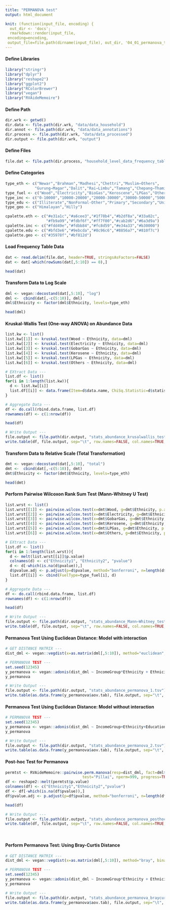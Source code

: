 ```yaml
---
title: "PERMANOVA test" 
output: html_document

knit: (function(input_file, encoding) {
  out_dir <- 'docs';
  rmarkdown::render(input_file,
 encoding=encoding,
 output_file=file.path(dirname(input_file), out_dir, '04_01_permanova_test.html'))})
---
```


#### Define Libraries
```r
library("stringr")
library("dplyr")
library("reshape2")
library("ggplot2")
library("RColorBrewer")
library("vegan")
library("RVAideMemoire")
```

#### Define Path
```r
dir.wrk <- getwd()
dir.data <- file.path(dir.wrk, "data/data_household")
dir.annot <- file.path(dir.wrk, "data/data_annotations")
dir.process <- file.path(dir.wrk, "data/data_processed")
dir.output <- file.path(dir.wrk, "output")
```

#### Define Files
```r
file.dat <- file.path(dir.process, "household_level_data_frequency_table.tsv")
```

#### Define Categories
```r
type_eth <- c("Newar","Brahman","Madhesi","Chettri","Muslim−Others",
             "Gurung−Magar","Dalit","Rai−Limbu","Tamang","Chepang−Thami")
type_fuel <- c("Wood","Electricity","BioGas","Keroscene","LPGas","Others")
type_inc <- c("0-10000","10000-20000","20000-30000","30000-50000","50000-ABOVE")
type_edu <- c("Illiterate","NonFormal-Other","Primary","Secondary","University")
type_geo <- c("Himalayan","Hilly")

cpalette.eth <- c("#e31a1c","#a6cee3","#1f78b4","#b2df8a","#33a02c",
                  "#fb9a99","#fdbf6f","#ff7f00","#cab2d6","#6a3d9a")
cpalette.inc <- c("#fdd49e","#fdbb84","#fc8d59","#e34a33","#b30000")
cpalette.edu <- c("#bfd3e6","#9ebcda","#8c96c6","#8856a7","#810f7c")
cpalette.geo <- c("#35978f","#bf812d")
```

#### Load Frequency Table Data
```r
dat <- read.delim(file.dat, header=TRUE, stringsAsFactors=FALSE)
dat <- dat[-which(rowSums(dat[,5:10]) == 0),]

head(dat)
```

#### Transform Data to Log Scale
```r
dml <- vegan::decostand(dat[,5:10], "log")
dml <-  cbind(dat[,-c(5:10)], dml)
dml$Ethnicity <- factor(dml$Ethnicity, levels=type_eth)

head(dml)
```

#### Kruskal-Wallis Test (One-way ANOVA) on Abundance Data
```r
list.kw <- list()
list.kw[[1]] <- kruskal.test(Wood ~ Ethnicity, data=dml)
list.kw[[2]] <- kruskal.test(Electricity ~ Ethnicity, data=dml)
list.kw[[3]] <- kruskal.test(GobarGas ~ Ethnicity, data=dml)
list.kw[[4]] <- kruskal.test(Kerosene ~ Ethnicity, data=dml)
list.kw[[5]] <- kruskal.test(LPGas ~ Ethnicity, data=dml)
list.kw[[6]] <- kruskal.test(Others ~ Ethnicity, data=dml)

# EXtract Data ---
list.df <- list()
for(i in 1:length(list.kw)){
  d <- list.kw[[i]]
  list.df[[i]] <- data.frame(Item=d$data.name, ChiSq.Statistic=d$statistic, df=d$parameter, pvalue=d$p.value)  
}

# Aggregate Data ---
df <- do.call(rbind.data.frame, list.df)
rownames(df) <- c(1:nrow(df))

head(df)

# Write Output ---
file.output <- file.path(dir.output, "stats_abundance_krusalwallis_test.tsv")
write.table(df, file.output, sep="\t", row.names=FALSE, col.names=TRUE, quote=FALSE)
```

#### Transform Data to Relative Scale (Total Transformation)
```r
dmt <- vegan::decostand(dat[,5:10], "total")
dmt <-  cbind(dat[,-c(5:10)], dmt)
dmt$Ethnicity <- factor(dmt$Ethnicity, levels=type_eth)

head(dmt)
```

#### Perform Pairwise Wilcoxon Rank Sum Test (Mann-Whitney U Test)
```r
list.wrst <- list()
list.wrst[[1]] <- pairwise.wilcox.test(x=dmt$Wood, g=dmt$Ethnicity, p.adjust.method="none", paired=FALSE)
list.wrst[[2]] <- pairwise.wilcox.test(x=dmt$Electricity, g=dmt$Ethnicity, p.adjust.method="none", paired=FALSE)
list.wrst[[3]] <- pairwise.wilcox.test(x=dmt$GobarGas, g=dmt$Ethnicity, p.adjust.method="none", paired=FALSE)
list.wrst[[4]] <- pairwise.wilcox.test(x=dmt$Kerosene, g=dmt$Ethnicity, p.adjust.method="none", paired=FALSE)
list.wrst[[5]] <- pairwise.wilcox.test(x=dmt$LPGas, g=dmt$Ethnicity, p.adjust.metho ="none", paired=FALSE)
list.wrst[[6]] <- pairwise.wilcox.test(x=dmt$Others, g=dmt$Ethnicity, p.adjust.method="none", paired=FALSE)

# EXtract Data ---
list.df <- list()
for(i in 1:length(list.wrst)){
  d <- melt(list.wrst[[i]]$p.value)
  colnames(d) <- c("Ethnicity1", "Ethnicity2", "pvalue")
  d <- d[-which(is.na(d$pvalue)),]
  d$pvalue.adj <- p.adjust(p=d$pvalue, method="bonferroni", n=length(d$pvalue))
  list.df[[i]] <- cbind(FuelType=type_fuel[i], d)
}

# Aggregate Data ---
df <- do.call(rbind.data.frame, list.df)
rownames(df) <- c(1:nrow(df))

head(df)

# Write Output ---
file.output <- file.path(dir.output, "stats_abundance_Mann–Whitney_test.tsv")
write.table(df, file.output, sep="\t", row.names=FALSE, col.names=TRUE, quote=FALSE)
```

#### Permanova Test Using Euclidean Distance: Model with interaction
```r
# GET DISTANCE MATRIX ---
dist_dml <- vegan::vegdist(x=as.matrix(dml[,5:10]), method="euclidean", binary=FALSE, diag=TRUE, upper=TRUE, na.rm=FALSE)

# PERMANOVA TEST ---
set.seed(12345)
y_permanova <- vegan::adonis(dist_dml ~ IncomeGroup*Ethnicity + Ethnicity*EducationLevel+ Ethnicity*GeoRegion + IncomeGroup*EducationLevel+EducationLevel*GeoRegion+IncomeGroup*GeoRegion, data=dml, permutations=999, method="euclidean", parallel=4)
y_permanova

# Write Output ---
file.output <- file.path(dir.output, "stats_abundance_permanova_1.tsv")
write.table(as.data.frame(y_permanova$aov.tab), file.output, sep="\t", row.names=FALSE, col.names=TRUE, quote=FALSE)
```

#### Permanova Test Using Euclidean Distance: Model without interaction
```r
# PERMANOVA TEST ---
set.seed(12345)
y_permanova <- vegan::adonis(dist_dml ~ IncomeGroup+Ethnicity+EducationLevel+GeoRegion, data=dml, permutations=999, method="euclidean", parallel=4)
y_permanova

# Write Output ---
file.output <- file.path(dir.output, "stats_abundance_permanova_2.tsv")
write.table(as.data.frame(y_permanova$aov.tab), file.output, sep="\t", row.names=FALSE, col.names=TRUE, quote=FALSE)
```

#### Post-hoc Test for Permanova
```r
permtst <- RVAideMemoire::pairwise.perm.manova(resp=dist_dml, fact=dml$Ethnicity, 
                                  test="Pillai", nperm=999, progress=TRUE, p.method="none")
df <- reshape2::melt(permtst$p.value)
colnames(df) <- c("Ethnicity1","Ethnicity2","pvalue")
df <- df[-which(is.na(df$pvalue)),]
df$pvalue.adj <- p.adjust(p=df$pvalue, method="bonferroni", n=length(df$pvalue))

head(df)

# Write Output ---
file.output <- file.path(dir.output, "stats_abundance_permanova_posthoc.tsv")
write.table(df, file.output, sep="\t", row.names=FALSE, col.names=TRUE, quote=FALSE)
```

</br>



#### Perform Permanova Test: Using Bray-Curtis Distance 
```r
# GET DISTANCE MATRIX ---
dist_dml <- vegan::vegdist(x=as.matrix(dml[,5:10]), method="bray", binary=FALSE, diag=TRUE, upper=TRUE, na.rm=FALSE)

# PERMANOVA TEST ---
set.seed(12345)
y_permanova <- vegan::adonis(dist_dml ~ IncomeGroup*Ethnicity + Ethnicity*EducationLevel+ Ethnicity*GeoRegion + IncomeGroup*EducationLevel+EducationLevel*GeoRegion+IncomeGroup*GeoRegion, data=dml, permutations=999, method="bray", parallel=4)
y_permanova

# Write Output ---
file.output <- file.path(dir.output, "stats_abundance_permanova_braycurtis.tsv")
write.table(as.data.frame(y_permanova$aov.tab), file.output, sep="\t", row.names=FALSE, col.names=TRUE, quote=FALSE)
```

